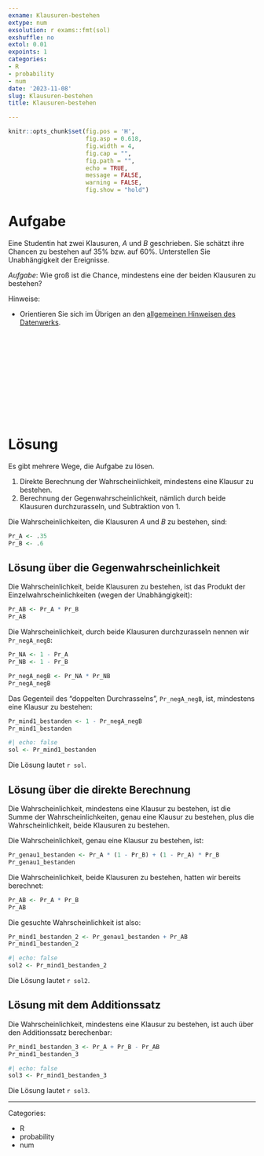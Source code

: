```yaml
---
exname: Klausuren-bestehen
extype: num
exsolution: r exams::fmt(sol)
exshuffle: no
extol: 0.01
expoints: 1
categories:
- R
- probability
- num
date: '2023-11-08'
slug: Klausuren-bestehen
title: Klausuren-bestehen

---
```








```r
knitr::opts_chunk$set(fig.pos = 'H',
                      fig.asp = 0.618,
                      fig.width = 4,
                      fig.cap = "", 
                      fig.path = "",
                      echo = TRUE,
                      message = FALSE,
                      warning = FALSE,
                      fig.show = "hold")
```







# Aufgabe

Eine Studentin hat zwei Klausuren, $A$ und $B$ geschrieben.
Sie schätzt ihre Chancen zu bestehen auf 35% bzw. auf 60%.
Unterstellen Sie Unabhängigkeit der Ereignisse.

*Aufgabe*: Wie groß ist die Chance, mindestens eine der beiden Klausuren zu bestehen?


Hinweise:

- Orientieren Sie sich im Übrigen an den [allgemeinen Hinweisen des Datenwerks](https://datenwerk.netlify.app/hinweise).








</br>
</br>
</br>
</br>
</br>
</br>
</br>
</br>
</br>
</br>

# Lösung

Es gibt mehrere Wege, die Aufgabe zu lösen. 

1. Direkte Berechnung der Wahrscheinlichkeit, mindestens eine Klausur zu bestehen.
2. Berechnung der Gegenwahrscheinlichkeit, nämlich durch beide Klausuren durchzurasseln, und Subtraktion von 1.

Die Wahrscheinlichkeiten, die Klausuren $A$ und $B$ zu bestehen, sind:

```r
Pr_A <- .35
Pr_B <- .6
```


## Lösung über die Gegenwahrscheinlichkeit

Die Wahrscheinlichkeit, beide Klausuren zu bestehen, ist das Produkt der Einzelwahrscheinlichkeiten (wegen der Unabhängigkeit):


```r
Pr_AB <- Pr_A * Pr_B
Pr_AB
```


Die Wahrscheinlichkeit, durch beide Klausuren durchzurasseln nennen wir `Pr_negA_negB`:

```r
Pr_NA <- 1 - Pr_A
Pr_NB <- 1 - Pr_B

Pr_negA_negB <- Pr_NA * Pr_NB
Pr_negA_negB
```

Das Gegenteil des "doppelten Durchrasselns", `Pr_negA_negB`, ist, mindestens eine Klausur zu bestehen:



```r
Pr_mind1_bestanden <- 1 - Pr_negA_negB
Pr_mind1_bestanden
```


```r
#| echo: false
sol <- Pr_mind1_bestanden
```


Die Lösung lautet ``r sol``.


## Lösung über die direkte Berechnung

Die Wahrscheinlichkeit, mindestens eine Klausur zu bestehen, ist die Summe der Wahrscheinlichkeiten, genau eine Klausur zu bestehen, plus die Wahrscheinlichkeit, beide Klausuren zu bestehen.


Die Wahrscheinlichkeit, genau eine Klausur zu bestehen, ist:

```r
Pr_genau1_bestanden <- Pr_A * (1 - Pr_B) + (1 - Pr_A) * Pr_B
Pr_genau1_bestanden
```
Die Wahrscheinlichkeit, beide Klausuren zu bestehen, hatten wir bereits berechnet:

```r
Pr_AB <- Pr_A * Pr_B
Pr_AB
```
Die gesuchte Wahrscheinlichkeit ist also:
```r
Pr_mind1_bestanden_2 <- Pr_genau1_bestanden + Pr_AB
Pr_mind1_bestanden_2
```

```r
#| echo: false
sol2 <- Pr_mind1_bestanden_2
```
Die Lösung lautet ``r sol2``.


## Lösung mit dem Additionssatz

Die Wahrscheinlichkeit, mindestens eine Klausur zu bestehen, ist auch über den Additionssatz berechenbar:

```r
Pr_mind1_bestanden_3 <- Pr_A + Pr_B - Pr_AB
Pr_mind1_bestanden_3
```

```r
#| echo: false
sol3 <- Pr_mind1_bestanden_3
```

Die Lösung lautet ``r sol3``.





---

Categories: 

- R
- probability
- num

